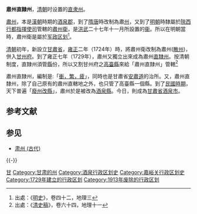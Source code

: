 '''肅州直隸州'''，[[清朝|清朝]]时设置的[[直隶州|直隶州]]。

[[肃州_(隋朝)|肅州]]，本是[[漢朝|漢朝]]時期的[[酒泉郡|酒泉郡]]，到了[[隋朝|隋]][[唐朝|唐]]時改制為肅[[州|州]]，又到了[[明朝|明朝]]時隸屬於[[陝西行都指揮使司|陝西行都指揮使司]]管轄的[[肅州衛|肅州衛]]，是[[洪武|洪武]]二十七年十一月所設置的[[衛所|衞]]。所以在明朝當時，肅州衛是屬於[[明朝都司卫所列表|军政区划]]<ref>出處：《[[明史|明史]]》，卷四十二，地理三</ref>。

[[清朝|清朝]]初年，新設立[[甘肅布政使司|甘肅省]]，[[雍正|雍正]]二年（1724年）時，將肅州衛改制為肅州([[散州|散州]])，併入[[甘州府|甘州府]]。到了雍正七年（1729年），肅州又獨立出來成為肅州[[直隸州|直隸州]]。按清朝制度，直隸州須管[[縣|縣]]份，所以又割甘州府之[[高臺縣|高臺縣]]來給「肅州直隸州」管轄<ref>出處：《[[清史稿|清史稿]]》，卷六十四，地理十一</ref>

肅州直隸州，編制是:「[[冲繁疲难|衝，繁，疲]]」，同時也是甘肅省[[安肅道|安肅道]]的治所。又，肅州直隸州，除了自己原有的肅州直轄地之外，也只管了高臺縣一個縣。到了[[民國時期|民國時期]]，天下普遍「[[废府州厅改县|廢州改縣]]」，肅州於是被改為[[酒泉縣|酒泉縣]]。今日，則成為[[甘肅省|甘肅省]][[酒泉市|酒泉市]]。

== 参考文献 ==
{{Reflist}}

== 参见 ==
* [[肃州_(古代)|肃州 (古代)]]

{{-}}
{{清朝甘肅省行政區劃|nocat}}

{{DEFAULTSORT:G}}
[[Category:清朝直隶州|甘]]
[[Category:甘肃的州|Category:甘肃的州]]
[[Category:酒泉行政区划史|Category:酒泉行政区划史]]
[[Category:嘉峪关行政区划史|Category:嘉峪关行政区划史]]
[[Category:1729年建立的行政区划|Category:1729年建立的行政区划]]
[[Category:1913年废除的行政区划|Category:1913年废除的行政区划]]